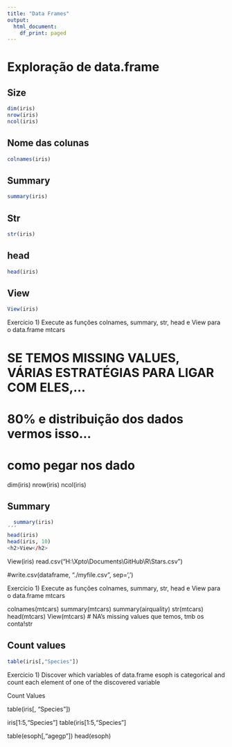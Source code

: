 ```yaml
---
title: "Data Frames"
output:
  html_document:
    df_print: paged
---
```




<h1>Exploração de data.frame</h1>
<h2>Size</h2>
```r
dim(iris)
nrow(iris)
ncol(iris)
```



<h2>Nome das colunas</h2>
```r
colnames(iris)
```

<h2>Summary</h2>
```r
summary(iris)
```

<h2>Str</h2>
```r
str(iris)
```

<h2>head</h2>
```r
head(iris)
```

<h2>View</h2>
```r
View(iris)
```


Exercicio
1) Execute as funções colnames, summary, str, head e View para o data.frame mtcars

# SE TEMOS MISSING VALUES, VÁRIAS ESTRATÉGIAS PARA LIGAR COM ELES,... 
# 80% e distribuição dos dados vermos isso...
# como pegar nos dado

dim(iris)
nrow(iris)
ncol(iris)

<h2> Summary </h2>
```r
  summary(iris)
´´´
head(iris)
head(iris, 10)
<h2>View</h2>
  ```
View(iris)
read.csv("H:\\Xpto\\Documents\\GitHub\\R\\Stars.csv")

#write.csv(dataframe, "./myfile.csv", sep=',')

Exercicio
1) Execute as funções colnames, summary, str, head e View para o data.frame mtcars

colnames(mtcars)
summary(mtcars)
summary(airquality)
str(mtcars)
head(mtcars)
View(mtcars)
# NA's missing values que temos, tmb os conta!str

<h2>Count values</h2>
```r
table(iris[,"Species"])
```


Exercicio
1) Discover which variables of data.frame esoph is categorical and count each element of one of the discovered variable


Count Values

table(iris[, "Species"])

iris[1:5,"Species"]
table(iris[1:5,"Species"]



table(esoph[,"agegp"])
head(esoph)







